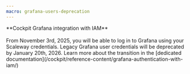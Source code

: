 ```yaml
---
macro: grafana-users-deprecation
---
```


<Message type="iam">
 **Cockpit Grafana integration with IAM** <br /><br />
 From November 3rd, 2025, you will be able to log in to Grafana using your Scaleway credentials. Legacy Grafana user credentials will be deprecated by January 20th, 2026.
 Learn more about the transition in the [dedicated documentation](/cockpit/reference-content/grafana-authentication-with-iam/)
</Message>